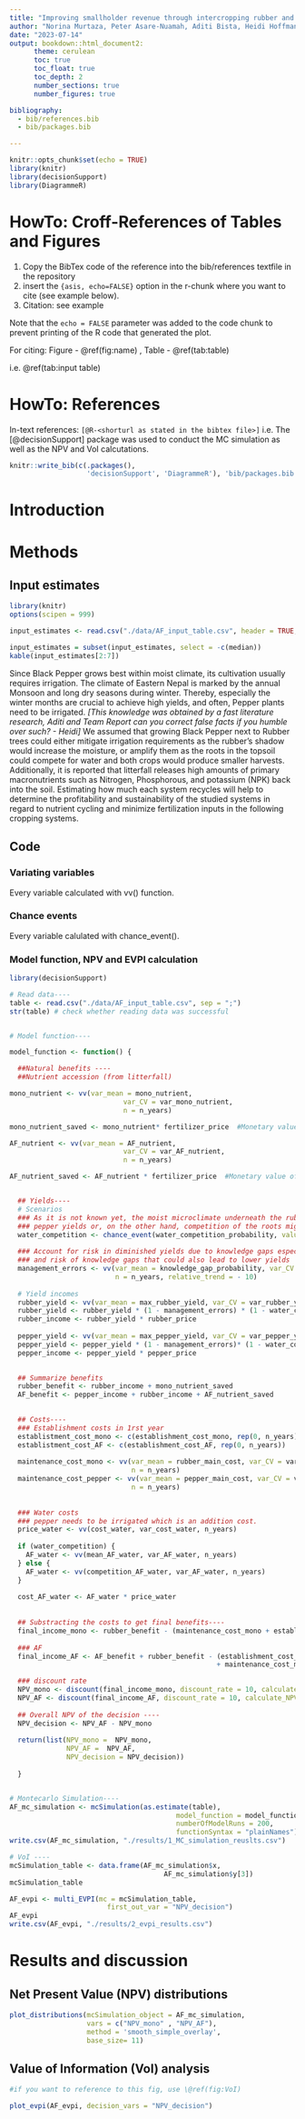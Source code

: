 ```yaml
---
title: "Improving smallholder revenue through intercropping rubber and black pepper: A case study of Nepal"
author: "Norina Murtaza, Peter Asare-Nuamah, Aditi Bista, Heidi Hoffmann, Kalu Onyinyechi, Dorcas Sanginga"
date: "2023-07-14"
output: bookdown::html_document2:
      theme: cerulean
      toc: true
      toc_float: true
      toc_depth: 2
      number_sections: true
      number_figures: true

bibliography: 
  - bib/references.bib 
  - bib/packages.bib

---
```


```r
knitr::opts_chunk$set(echo = TRUE)
library(knitr)
library(decisionSupport)
library(DiagrammeR)
```


# HowTo: Croff-References of Tables and Figures
1. Copy the BibTex code of the reference into the bib/references textfile in the repository
2. insert the ```{asis, echo=FALSE}``` option in the r-chunk where you want to cite (see example below).
3. Citation: see example

Note that the `echo = FALSE` parameter was added to the code chunk to prevent printing of the R code that generated the plot.

For citing: Figure - \@ref(fig:name) , Table - \@ref(tab:table)

i.e. \@ref(tab:input table)


# HowTo: References 
In-text references: ```[@R-<shorturl as stated in the bibtex file>]``` i.e. The [@decisionSupport] package
was used to conduct the MC simulation as well as the NPV and VoI calcutations.


```r
knitr::write_bib(c(.packages(),
                   'decisionSupport', 'DiagrammeR'), 'bib/packages.bib')

```


# Introduction

# Methods

## Input estimates

```r
library(knitr)
options(scipen = 999)

input_estimates <- read.csv("./data/AF_input_table.csv", header = TRUE, sep = ";")

input_estimates = subset(input_estimates, select = -c(median))
kable(input_estimates[2:7])
``` 

Since Black Pepper grows best within moist climate, its cultivation usually requires irrigation. The climate of Eastern Nepal is marked by the annual Monsoon and long dry seasons during winter. Thereby, especially the winter months are crucial to achieve high yields, and often, Pepper plants need to be irrigated. _[This knowledge was obtained by a fast literature research, Aditi and Team Report can you correct false facts if you humble over such? - Heidi]_ 
We assumed that growing Black Pepper next to Rubber trees could either mitigate irrigation requirements as the rubber's shadow would increase the moisture, or amplify them as the roots in the topsoil could compete for water and both crops would produce smaller harvests.
Additionally, it is reported that litterfall releases high amounts of primary macronutrients such as Nitrogen, Phosphorous, and potassium (NPK) back into the soil. Estimating how much each system recycles will help to determine the profitability and sustainability of the studied systems in regard to nutrient cycling and minimize fertilization inputs in the following cropping systems.

## Code

### Variating variables
Every variable calculated with vv() function.

### Chance events
Every variable calulated with chance_event().

### Model function, NPV and EVPI calculation

```r
library(decisionSupport)

# Read data----
table <- read.csv("./data/AF_input_table.csv", sep = ";")
str(table) # check whether reading data was successful


# Model function----

model_function <- function() {

  ##Natural benefits ----
  ##Nutrient accession (from litterfall)

mono_nutrient <- vv(var_mean = mono_nutrient,
                            var_CV = var_mono_nutrient,
                            n = n_years) 

mono_nutrient_saved <- mono_nutrient* fertilizer_price  #Monetary value of fertilizer bags saved in rubber monoculture

AF_nutrient <- vv(var_mean = AF_nutrient,
                            var_CV = var_AF_nutrient,
                            n = n_years)

AF_nutrient_saved <- AF_nutrient * fertilizer_price  #Monetary value of fertilizer bags saved in rubber and pepper system  


  ## Yields----
  # Scenarios
  ### As it is not known yet, the moist microclimate underneath the rubber trees can result in higher 
  ### pepper yields or, on the other hand, competition of the roots might lead to lower yields of both crops
  water_competition <- chance_event(water_competition_probability, value_if = 1, value_if_not = 0)
  
  ### Account for risk in diminished yields due to knowledge gaps especially at the initial phase
  ### and risk of knowledge gaps that could also lead to lower yields
  management_errors <- vv(var_mean = knowledge_gap_probability, var_CV = var_knowledge_gap_probability,
                          n = n_years, relative_trend = - 10)
  
  # Yield incomes
  rubber_yield <- vv(var_mean = max_rubber_yield, var_CV = var_rubber_yield, n = n_years)
  rubber_yield <- rubber_yield * (1 - management_errors) * (1 - water_competition * yield_if_competition)
  rubber_income <- rubber_yield * rubber_price
    
  pepper_yield <- vv(var_mean = max_pepper_yield, var_CV = var_pepper_yield, n = n_years)
  pepper_yield <- pepper_yield * (1 - management_errors)* (1 - water_competition * yield_if_competition)
  pepper_income <- pepper_yield * pepper_price
  

  ## Summarize benefits
  rubber_benefit <- rubber_income + mono_nutrient_saved
  AF_benefit <- pepper_income + rubber_income + AF_nutrient_saved
  

  ## Costs----
  ### Establishment costs in 1rst year
  establistment_cost_mono <- c(establishment_cost_mono, rep(0, n_years))
  establistment_cost_AF <- c(establishment_cost_AF, rep(0, n_years))
  
  maintenance_cost_mono <- vv(var_mean = rubber_main_cost, var_CV = var_rubber_main_cost,
                              n = n_years)
  maintenance_cost_pepper <- vv(var_mean = pepper_main_cost, var_CV = var_pepper_main_cost,
                              n = n_years)
  
  
  ### Water costs
  ### pepper needs to be irrigated which is an addition cost.
  price_water <- vv(cost_water, var_cost_water, n_years)
  
  if (water_competition) {
    AF_water <- vv(mean_AF_water, var_AF_water, n_years)
  } else {
    AF_water <- vv(competition_AF_water, var_AF_water, n_years)
  }
    
  cost_AF_water <- AF_water * price_water
  
  
  ## Substracting the costs to get final benefits----
  final_income_mono <- rubber_benefit - (maintenance_cost_mono + establishment_cost_mono)
    
  ### AF
  final_income_AF <- AF_benefit + rubber_benefit - (establishment_cost_AF + maintenance_cost_pepper
                                                   + maintenance_cost_mono + cost_AF_water)

  ### discount rate
  NPV_mono <- discount(final_income_mono, discount_rate = 10, calculate_NPV = TRUE)
  NPV_AF <- discount(final_income_AF, discount_rate = 10, calculate_NPV = TRUE)
  
  ## Overall NPV of the decision ----
  NPV_decision <- NPV_AF - NPV_mono
  
  return(list(NPV_mono =  NPV_mono,
              NPV_AF =  NPV_AF, 
              NPV_decision = NPV_decision))
  
  }


# Montecarlo Simulation----
AF_mc_simulation <- mcSimulation(as.estimate(table),
                                         model_function = model_function,
                                         numberOfModelRuns = 200,
                                         functionSyntax = "plainNames")
write.csv(AF_mc_simulation, "./results/1_MC_simulation_reuslts.csv")

# VoI ----
mcSimulation_table <- data.frame(AF_mc_simulation$x, 
                                      AF_mc_simulation$y[3])
mcSimulation_table

AF_evpi <- multi_EVPI(mc = mcSimulation_table, 
                        first_out_var = "NPV_decision")
AF_evpi
write.csv(AF_evpi, "./results/2_evpi_results.csv")

```

# Results and discussion

## Net Present Value (NPV) distributions

```r
plot_distributions(mcSimulation_object = AF_mc_simulation,
                   vars = c("NPV_mono" , "NPV_AF"),
                   method = 'smooth_simple_overlay',
                   base_size= 11)

```


## Value of Information (VoI) analysis

```r

#if you want to reference to this fig, use \@ref(fig:VoI)

plot_evpi(AF_evpi, decision_vars = "NPV_decision")
```





